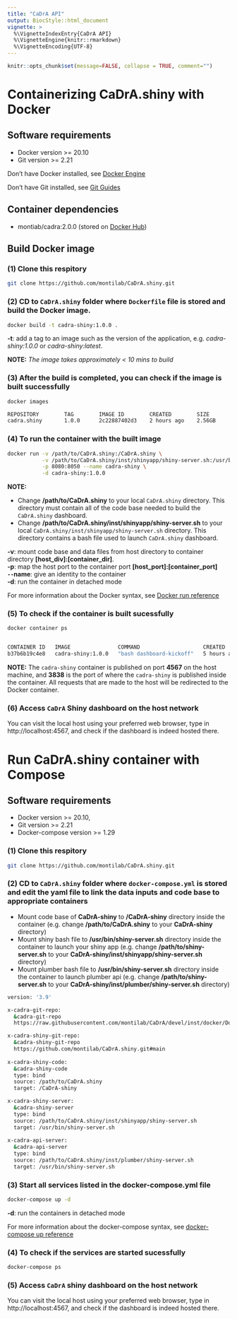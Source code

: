 ```yaml
---
title: "CaDrA API"
output: BiocStyle::html_document
vignette: >
  %\VignetteIndexEntry{CaDrA API}
  %\VignetteEngine{knitr::rmarkdown}
  %\VignetteEncoding{UTF-8}
---
```


```r
knitr::opts_chunk$set(message=FALSE, collapse = TRUE, comment="")
```

# Containerizing CaDrA.shiny with Docker

## Software requirements

- Docker version >= 20.10
- Git version >= 2.21

Don't have Docker installed, see [Docker Engine](https://docs.docker.com/engine/install/)

Don't have Git installed, see [Git Guides](https://github.com/git-guides/install-git)

## Container dependencies

- montiab/cadra:2.0.0 (stored on [Docker Hub](https://hub.docker.com/r/montilab/cadra))

## Build Docker image

### (1) Clone this respitory

```bash
git clone https://github.com/montilab/CaDrA.shiny.git
``` 

### (2) CD to `CaDrA.shiny` folder where `Dockerfile` file is stored and build the Docker image. 

```bash
docker build -t cadra-shiny:1.0.0 .
```
**-t**: add a tag to an image such as the version of the application, e.g. *cadra-shiny:1.0.0* or *cadra-shiny:latest*. <br>

__NOTE:__ _The image takes approximately < 10 mins to build_

### (3) After the build is completed, you can check if the image is built successfully

```bash
docker images

REPOSITORY        TAG        IMAGE ID        CREATED        SIZE
cadra.shiny       1.0.0      2c22887402d3    2 hours ago    2.56GB
```

### (4) To run the container with the built image

```bash    
docker run -v /path/to/CaDrA.shiny:/CaDrA.shiny \
           -v /path/to/CaDrA.shiny/inst/shinyapp/shiny-server.sh:/usr/bin/shiny-server.sh \
           -p 8080:8050 --name cadra-shiny \
           -d cadra-shiny:1.0.0 
```

**NOTE:**

- Change __/path/to/CaDrA.shiny__ to your local `CaDrA.shiny` directory. This directory must contain all of the code base needed to build the `CaDrA.shiny` dashboard. <br>
- Change __/path/to/CaDrA.shiny/inst/shinyapp/shiny-server.sh__ to your local `CaDrA.shiny/inst/shinyapp/shiny-server.sh` directory. This directory contains a bash file used to launch `CaDrA.shiny` dashboard. <br>

**-v**: mount code base and data files from host directory to container directory **[host_div]:[container_dir]**. <br>
**-p**: map the host port to the container port **[host_port]:[container_port]** <br>
**`--`name**: give an identity to the container <br>
**-d**: run the container in detached mode <br>

For more information about the Docker syntax, see [Docker run reference](https://docs.docker.com/engine/reference/run/)

### (5) To check if the container is built sucessfully

```bash
docker container ps


CONTAINER ID   IMAGE               COMMAND                    CREATED        STATUS        PORTS                    NAMES
b37b6b19c4e8   cadra-shiny:1.0.0   "bash dashboard-kickoff"   5 hours ago    Up 5 hours    0.0.0.0:4567->3838/tcp   cadra-shiny

```

**NOTE:** The `cadra-shiny` container is published on port **4567** on the host machine, and **3838** is the port of where the `cadra-shiny` is published inside the container. All requests that are made to the host will be redirected to the Docker container.

### (6) Access `CaDrA` Shiny dashboard on the host network

You can visit the local host using your preferred web browser, type in http://localhost:4567, and check if the dashboard is indeed hosted there.

# Run CaDrA.shiny container with Compose

## Software requirements

- Docker version >= 20.10,
- Git version >= 2.21
- Docker-compose version >= 1.29

### (1) Clone this respitory

```bash
git clone https://github.com/montilab/CaDrA.shiny.git
``` 

### (2) CD to `CaDrA.shiny` folder where `docker-compose.yml` is stored and edit the yaml file to link the data inputs and code base to appropriate containers

- Mount code base of **CaDrA-shiny** to **/CaDrA-shiny** directory inside the container (e.g. change __/path/to/CaDrA.shiny__ to your **CaDrA-shiny** directory)
- Mount shiny bash file to **/usr/bin/shiny-server.sh** directory inside the container to launch your shiny app (e.g. change **/path/to/shiny-server.sh** to your **CaDrA-shiny/inst/shinyapp/shiny-server.sh** directory)
- Mount plumber bash file to **/usr/bin/shiny-server.sh** directory inside the container to launch plumber api (e.g. change **/path/to/shiny-server.sh** to your **CaDrA-shiny/inst/plumber/shiny-server.sh** directory)

```bash
version: '3.9'

x-cadra-git-repo:
  &cadra-git-repo
  https://raw.githubusercontent.com/montilab/CaDrA/devel/inst/docker/Dockerfile

x-cadra-shiny-git-repo:
  &cadra-shiny-git-repo
  https://github.com/montilab/CaDrA.shiny.git#main
  
x-cadra-shiny-code:
  &cadra-shiny-code
  type: bind
  source: /path/to/CaDrA.shiny
  target: /CaDrA-shiny

x-cadra-shiny-server:
  &cadra-shiny-server
  type: bind
  source: /path/to/CaDrA.shiny/inst/shinyapp/shiny-server.sh
  target: /usr/bin/shiny-server.sh 
  
x-cadra-api-server:
  &cadra-api-server
  type: bind
  source: /path/to/CaDrA.shiny/inst/plumber/shiny-server.sh
  target: /usr/bin/shiny-server.sh 
```

### (3) Start all services listed in the docker-compose.yml file

```bash
docker-compose up -d 
```

**-d**: run the containers in detached mode <br>

For more information about the docker-compose syntax, see [docker-compose up reference](https://docs.docker.com/engine/reference/commandline/compose_up/)

### (4) To check if the services are started sucessfully

```bash
docker-compose ps
```

### (5) Access `CaDrA` shiny dashboard on the host network

You can visit the local host using your preferred web browser, type in http://localhost:4567, and check if the dashboard is indeed hosted there.




